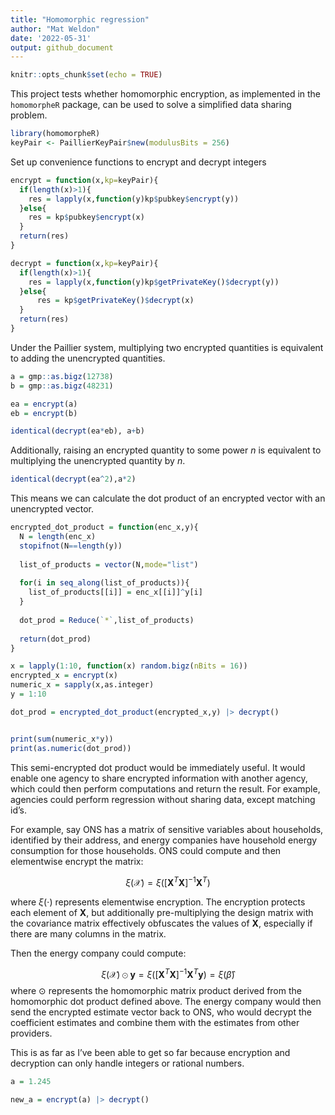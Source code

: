```yaml
---
title: "Homomorphic regression"
author: "Mat Weldon"
date: '2022-05-31'
output: github_document
---
```


```r
knitr::opts_chunk$set(echo = TRUE)
```

This project tests whether homomorphic encryption, as implemented in the `homomorpheR` package, can be used to solve a simplified data sharing problem.

```r
library(homomorpheR)
keyPair <- PaillierKeyPair$new(modulusBits = 256)
```


Set up convenience functions to encrypt and decrypt integers

```r
encrypt = function(x,kp=keyPair){
  if(length(x)>1){
    res = lapply(x,function(y)kp$pubkey$encrypt(y))
  }else{
    res = kp$pubkey$encrypt(x)
  }
  return(res)
}

decrypt = function(x,kp=keyPair){
  if(length(x)>1){
    res = lapply(x,function(y)kp$getPrivateKey()$decrypt(y))
  }else{
      res = kp$getPrivateKey()$decrypt(x)
  }
  return(res)
}
```

Under the Paillier system, multiplying two encrypted quantities is equivalent to adding the unencrypted quantities.

```r

a = gmp::as.bigz(12738)
b = gmp::as.bigz(48231)

ea = encrypt(a)
eb = encrypt(b)

identical(decrypt(ea*eb), a+b)
```

Additionally, raising an encrypted quantity to some power $n$ is equivalent to multiplying the unencrypted quantity by $n$.

```r
identical(decrypt(ea^2),a*2)
```

This means we can calculate the dot product of an encrypted vector with an unencrypted vector.


```r

encrypted_dot_product = function(enc_x,y){
  N = length(enc_x)
  stopifnot(N==length(y))
  
  list_of_products = vector(N,mode="list")
  
  for(i in seq_along(list_of_products)){
    list_of_products[[i]] = enc_x[[i]]^y[i]
  }
  
  dot_prod = Reduce(`*`,list_of_products)
  
  return(dot_prod)
}
```


```r
x = lapply(1:10, function(x) random.bigz(nBits = 16))
encrypted_x = encrypt(x)
numeric_x = sapply(x,as.integer)
y = 1:10

dot_prod = encrypted_dot_product(encrypted_x,y) |> decrypt()


print(sum(numeric_x*y))
print(as.numeric(dot_prod))

```

This semi-encrypted dot product would be immediately useful. It would enable one agency to share encrypted information with another agency, which could then perform computations and return the result. For example, agencies could perform regression without sharing data, except matching id's.

For example, say ONS has a matrix of sensitive variables about households, identified by their address, and energy companies have household energy consumption for those households. ONS could compute and then elementwise encrypt the matrix:

$$
 \newcommand{\mX}{\mathbf{X}}
 \xi(\mathcal{X}) = \xi\left( \left[\mX^T\mX \right]^{-1} \mX^T\right)
$$

where $\xi(\cdot)$ represents elementwise encryption. The encryption protects each element of $\mathbf{X}$, but additionally pre-multiplying the design matrix with the covariance matrix effectively obfuscates the values of $\mathbf{X}$, especially if there are many columns in the matrix. 

Then the energy company could compute:

$$
 \newcommand{\mX}{\mathbf{X}}
 \xi(\mathcal{X}) \odot \mathbf{y} = \xi(\left[\mX^T\mX \right]^{-1} \mX^T \mathbf{y}) = \xi(\hat{\beta})
$$
where $\odot$ represents the homomorphic matrix product derived from the homomorphic dot product defined above. The energy company would then send the encrypted estimate vector back to ONS, who would decrypt the coefficient estimates and combine them with the estimates from other providers.

This is as far as I've been able to get so far because encryption and decryption can only handle integers or rational numbers.

```r


a = 1.245

new_a = encrypt(a) |> decrypt()
```

